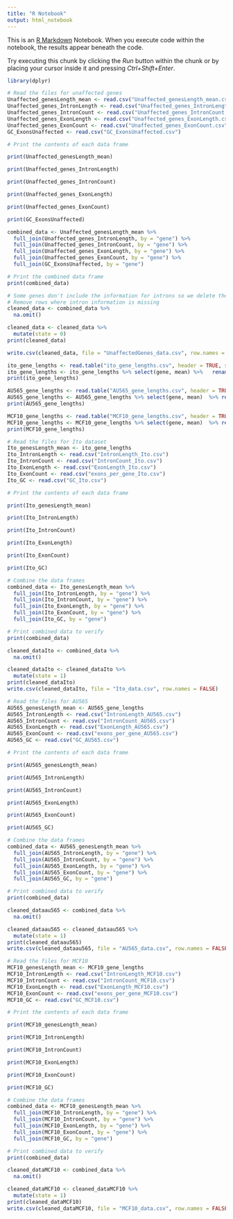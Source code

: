 ---
title: "R Notebook"
output: html_notebook
---

This is an [R Markdown](http://rmarkdown.rstudio.com) Notebook. When you execute code within the notebook, the results appear beneath the code. 

Try executing this chunk by clicking the *Run* button within the chunk or by placing your cursor inside it and pressing *Ctrl+Shift+Enter*. 
```{r}
library(dplyr)

```

```{r}
# Read the files for unaffected genes
Unaffected_genesLength_mean <- read.csv("Unaffected_genesLength_mean.csv")
Unaffected_genes_IntronLength <- read.csv("Unaffected_genes_IntronLength.csv")
Unaffected_genes_IntronCount <- read.csv("Unaffected_genes_IntronCount.csv")
Unaffected_genes_ExonLength <- read.csv("Unaffected_genes_ExonLength.csv")
Unaffected_genes_ExonCount <- read.csv("Unaffected_genes_ExonCount.csv")
GC_ExonsUnaffected <- read.csv("GC_ExonsUnaffected.csv")

# Print the contents of each data frame

print(Unaffected_genesLength_mean)

print(Unaffected_genes_IntronLength)

print(Unaffected_genes_IntronCount)

print(Unaffected_genes_ExonLength)

print(Unaffected_genes_ExonCount)

print(GC_ExonsUnaffected)
```

```{r}
combined_data <- Unaffected_genesLength_mean %>%
  full_join(Unaffected_genes_IntronLength, by = "gene") %>%
  full_join(Unaffected_genes_IntronCount, by = "gene") %>%
  full_join(Unaffected_genes_ExonLength, by = "gene") %>%
  full_join(Unaffected_genes_ExonCount, by = "gene") %>%
  full_join(GC_ExonsUnaffected, by = "gene")

# Print the combined data frame
print(combined_data)
```

```{r}
# Some genes don't include the information for introns so we delete them
# Remove rows where intron information is missing
cleaned_data <- combined_data %>%
  na.omit()

cleaned_data <- cleaned_data %>%
  mutate(state = 0)
print(cleaned_data)

```

```{r}
write.csv(cleaned_data, file = "UnaffectedGenes_data.csv", row.names = FALSE)


```


```{r}
ito_gene_lengths <- read.table("ito_gene_lengths.csv", header = TRUE, sep = "\t")
ito_gene_lengths <- ito_gene_lengths %>% select(gene, mean) %>%   rename(GeneLength = mean)
print(ito_gene_lengths)

```

```{r}
AU565_gene_lengths <- read.table("AU565_gene_lengths.csv", header = TRUE, sep = "\t")
AU565_gene_lengths <- AU565_gene_lengths %>% select(gene, mean)  %>% rename(GeneLength = mean)
print(AU565_gene_lengths)
```
```{r}
MCF10_gene_lengths <- read.table("MCF10_gene_lengths.csv", header = TRUE, sep = "\t")
MCF10_gene_lengths <- MCF10_gene_lengths %>% select(gene, mean)  %>% rename(GeneLength = mean)
print(MCF10_gene_lengths)
```

```{r}
# Read the files for Ito dataset
Ito_genesLength_mean <- ito_gene_lengths
Ito_IntronLength <- read.csv("IntronLength_Ito.csv")
Ito_IntronCount <- read.csv("IntronCount_Ito.csv")
Ito_ExonLength <- read.csv("ExonLength_Ito.csv")
Ito_ExonCount <- read.csv("exons_per_gene_Ito.csv")
Ito_GC <- read.csv("GC_Ito.csv")

# Print the contents of each data frame

print(Ito_genesLength_mean)

print(Ito_IntronLength)

print(Ito_IntronCount)

print(Ito_ExonLength)

print(Ito_ExonCount)

print(Ito_GC)
```
```{r}
# Combine the data frames
combined_data <- Ito_genesLength_mean %>%
  full_join(Ito_IntronLength, by = "gene") %>%
  full_join(Ito_IntronCount, by = "gene") %>%
  full_join(Ito_ExonLength, by = "gene") %>%
  full_join(Ito_ExonCount, by = "gene") %>%
  full_join(Ito_GC, by = "gene")

# Print combined data to verify
print(combined_data)
```
```{r}
cleaned_dataIto <- combined_data %>%
  na.omit()

cleaned_dataIto <- cleaned_dataIto %>%
  mutate(state = 1)
print(cleaned_dataIto)
write.csv(cleaned_dataIto, file = "Ito_data.csv", row.names = FALSE)

```

```{r}
# Read the files for AU565
AU565_genesLength_mean <- AU565_gene_lengths
AU565_IntronLength <- read.csv("IntronLength_AU565.csv")
AU565_IntronCount <- read.csv("IntronCount_AU565.csv")
AU565_ExonLength <- read.csv("ExonLength_AU565.csv")
AU565_ExonCount <- read.csv("exons_per_gene_AU565.csv")
AU565_GC <- read.csv("GC_AU565.csv")

# Print the contents of each data frame

print(AU565_genesLength_mean)

print(AU565_IntronLength)

print(AU565_IntronCount)

print(AU565_ExonLength)

print(AU565_ExonCount)

print(AU565_GC)
```
```{r}
# Combine the data frames
combined_data <- AU565_genesLength_mean %>%
  full_join(AU565_IntronLength, by = "gene") %>%
  full_join(AU565_IntronCount, by = "gene") %>%
  full_join(AU565_ExonLength, by = "gene") %>%
  full_join(AU565_ExonCount, by = "gene") %>%
  full_join(AU565_GC, by = "gene")

# Print combined data to verify
print(combined_data)
```
```{r}
cleaned_dataau565 <- combined_data %>%
  na.omit()

cleaned_dataau565 <- cleaned_dataau565 %>%
  mutate(state = 1)
print(cleaned_dataau565)
write.csv(cleaned_dataau565, file = "AU565_data.csv", row.names = FALSE)
```

```{r}
# Read the files for MCF10
MCF10_genesLength_mean <- MCF10_gene_lengths
MCF10_IntronLength <- read.csv("IntronLength_MCF10.csv")
MCF10_IntronCount <- read.csv("IntronCount_MCF10.csv")
MCF10_ExonLength <- read.csv("ExonLength_MCF10.csv")
MCF10_ExonCount <- read.csv("exons_per_gene_MCF10.csv")
MCF10_GC <- read.csv("GC_MCF10.csv")

# Print the contents of each data frame

print(MCF10_genesLength_mean)

print(MCF10_IntronLength)

print(MCF10_IntronCount)

print(MCF10_ExonLength)

print(MCF10_ExonCount)

print(MCF10_GC)
```

```{r}
# Combine the data frames
combined_data <- MCF10_genesLength_mean %>%
  full_join(MCF10_IntronLength, by = "gene") %>%
  full_join(MCF10_IntronCount, by = "gene") %>%
  full_join(MCF10_ExonLength, by = "gene") %>%
  full_join(MCF10_ExonCount, by = "gene") %>%
  full_join(MCF10_GC, by = "gene")

# Print combined data to verify
print(combined_data)
```

```{r}
cleaned_dataMCF10 <- combined_data %>%
  na.omit()

cleaned_dataMCF10 <- cleaned_dataMCF10 %>%
  mutate(state = 1)
print(cleaned_dataMCF10)
write.csv(cleaned_dataMCF10, file = "MCF10_data.csv", row.names = FALSE)
```
